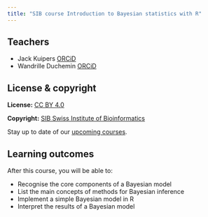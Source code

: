 ---
title: "SIB course Introduction to Bayesian statistics with R"
---


## Teachers

- Jack Kuipers [ORCiD](https://orcid.org/0000-0001-5357-2705)
- Wandrille Duchemin [ORCiD](https://orcid.org/0000-0001-8854-7235)


## License & copyright

**License:** [CC BY 4.0](https://github.com/sib-swiss/intro-bayesian-statistics-training/blob/main/LICENSE.md)

**Copyright:** [SIB Swiss Institute of Bioinformatics](https://www.sib.swiss/)

Stay up to date of our [upcoming courses](https://www.sib.swiss/training/upcoming-training-courses).

## Learning outcomes

After this course, you will be able to:

 * Recognise the core components of a Bayesian model
 * List the main concepts of methods for Bayesian inference
 * Implement a simple Bayesian model in R
 * Interpret the results of a Bayesian model


